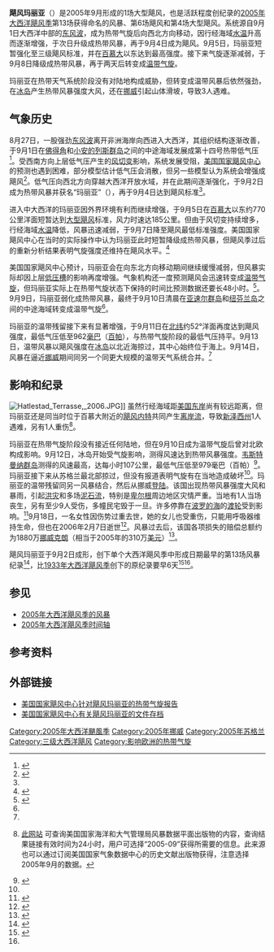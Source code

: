 {{noteTA
|1=zh-hans:百慕大;zh-hk:百慕達;zh-tw:百慕達;
}}
{{Infobox Hurricane
| Name=飓风玛丽亚<br />{{lang|en|Hurricane Maria}}
| Type=飓风
| Year=2005
| Basin=Atl
| Image location=Hurricane Maria September 6 2005.jpg
| Image name=9月6日，达到最高强度数小时后的飓风玛丽亚
| Formed=2005年9月1日
| Dissipated=2005年9月14日
| Extratropical=2005年9月10日
| 1-min winds=100
| Pressure=962
| Damages=3.1
| Inflated=1
| Fatalities=直接造成1人死亡<small>（和[[飓风内特|飓风内特]]共同导致）</small>，间接致使3人丧生
| Areas=[[新泽西州|新泽西州]]、[[冰岛|冰岛]]、[[苏格兰|苏格兰]]、[[挪威|挪威]]
| Hurricane season=[[2005年大西洋飓风季|2005年大西洋飓风季]]}}

'''飓风玛丽亚'''（{{lang-en|Hurricane Maria}}）是2005年9月形成的1场大型飓风，也是活跃程度创纪录的[[2005年大西洋飓风季|2005年大西洋飓风季]]第13场获得命名的风暴、第6场飓风和第4场大型飓风。系统源自9月1日大西洋中部的[[东风波|东风波]]，成为热带气旋后向西北方向移动，因行经海域[[海面温度|水温]]升高而逐渐增强，于次日升级成热带风暴，再于9月4日成为飓风。9月5日，玛丽亚短暂强化至三级飓风标准，并在[[百慕大|百慕大]]以东达到最高强度。接下来气旋逐渐减弱，于9月8日降级成热带风暴，再于两天后转变成[[温带气旋|温带气旋]]。

玛丽亚在热带天气系统阶段没有对陆地构成威胁，但转变成温带风暴后依然强劲，在[[冰岛|冰岛]]产生热带风暴强度大风，还在[[挪威|挪威]]引起山体滑坡，导致3人遇难。

== 气象历史 ==
{{storm path|Maria 2005 track.png}}
8月27日，一股强劲[[东风波|东风波]]离开非洲海岸向西进入大西洋，其组织结构逐渐改善，于9月1日在[[佛得角|佛得角]]和[[小安的列斯群岛|小安的列斯群岛]]之间的中途海域发展成第十四号热带低气压<ref name="MariaTCR">{{cite report | author = National Hurricane Center | title = Tropical Cyclone Report: Hurricane Maria | publisher = NOAA | accessdate = 2016-01-19 | archiveurl = https://web.archive.org/web/20151002011720/http://www.nhc.noaa.gov/data/tcr/AL142005_Maria.pdf | format = PDF | url = http://www.nhc.noaa.gov/data/tcr/AL142005_Maria.pdf | archivedate = 2015-10-02 | deadurl = no | date =  }}</ref>。受西南方向上层低气压产生的[[风切变|风切变]]影响，系统发展受阻，[[国家飓风中心|美国国家飓风中心]]的预测也遇到困难，部分模型估计低气压会消散，但另一些模型认为系统会增强成飓风<ref name="NHC-disc1">{{cite report | author = National Hurricane Center | title = Discussion for Tropical Depression Fourteen, 11:00 a.m. EDT, September 1, 2005 | publisher = NOAA | accessdate = 2016-01-19 | url = http://www.nhc.noaa.gov/archive/2005/dis/al142005.discus.001.shtml | archiveurl = https://web.archive.org/web/20160114060803/http://www.nhc.noaa.gov/archive/2005/dis/al142005.discus.001.shtml | deadurl = no | archivedate = 2016-01-14 | date =  }}</ref>。低气压向西北方向穿越大西洋开放水域，并在此期间逐渐强化，于9月2日成为热带风暴并获名“玛丽亚”（{{lang|en|Maria}}），再于9月4日达到飓风标准<ref name="MariaTCR" />。

进入中大西洋的玛丽亚因外界环境有利而继续增强，于9月5日在[[百慕大|百慕大]]以东约770公里洋面短暂达到[[热带气旋等级|大型飓风]]标准，风力时速达185公里。但由于风切变持续增多，行经海域[[海面温度|水温]]降低，风暴迅速减弱，于9月7日降至飓风最低标准强度。美国国家飓风中心在当时的实际操作中认为玛丽亚此时短暂降级成热带风暴，但飓风季过后的重新分析结果表明气旋强度还维持在飓风水平。<ref name="NHC-disc23">{{cite report | author = National Hurricane Center | title = Discussion for Tropical Storm Maria, 11:00 p.m. EDT, September 6, 2005 | archiveurl = https://web.archive.org/web/20151002110139/http://www.nhc.noaa.gov/archive/2005/dis/al142005.discus.023.shtml | deadurl = no | publisher = NOAA | url = http://www.nhc.noaa.gov/archive/2005/dis/al142005.discus.023.shtml | accessdate = 2016-01-19 | archivedate = 2015-10-02 | date =  }}</ref>

美国国家飓风中心预计，玛丽亚会在向东北方向移动期间继续缓慢减弱，但风暴实际却因上层[[低压槽|低压槽]]的影响再度增强。气象机构还一度预测飓风会迅速转变成[[温带气旋|温带气旋]]，但玛丽亚实际上在热带气旋状态下保持的时间比预测数据还要长48小时。<ref name="NHC-disc26">{{cite report | author = National Hurricane Center | title = Discussion for Hurricane Maria, 5:00 p.m. EDT, September 7, 2005 | publisher = NOAA | accessdate = 2016-01-20 | archivedate = 2016-01-14 | deadurl = no | url = http://www.nhc.noaa.gov/archive/2005/dis/al142005.discus.026.shtml | archiveurl = https://web.archive.org/web/20160114060802/http://www.nhc.noaa.gov/archive/2005/dis/al142005.discus.026.shtml | date =  }}</ref>。9月9日，玛丽亚弱化成热带风暴，最终于9月10日清晨在[[亚速尔群岛|亚速尔群岛]]和[[纽芬兰岛|纽芬兰岛]]之间的中途海域转变成温带气旋<ref name="MariaTCR" />。

玛丽亚的温带残留接下来有显著增强，于9月11日在[[纬度|北纬]]约52°洋面再度达到飓风强度，最低气压低至962[[巴|毫巴]]（[[帕斯卡|百帕]]），与热带气旋阶段的最低气压持平。9月13日，温带风暴以飓风强度在[[冰岛|冰岛]]以北近海掠过，其中心始终位于海上。9月14日，风暴在逼近[[挪威|挪威]]期间同另一个同更大规模的温带天气系统合并。<ref name="MariaTCR" />

== 影响和纪录 ==
[[File:Hatlestad_Terrasse,_2006.JPG|thumb]]]]
虽然行经海域距[[美国东岸|美国东岸]]尚有较远距离，但玛丽亚还是同当时位于百慕大附近的[[飓风内特|飓风内特]]共同产生[[离岸流|离岸流]]，导致[[新泽西州|新泽西州]]1人遇难，另有1人重伤<ref name="natemaria">{{cite report | author = National Climatic Data Center | year = 2005 | title = Event Record Details for New Jersey | accessdate = 2016-01-20 | archivedate = 2016-01-20 | archiveurl = https://web.archive.org/web/20160120025011/http://www1.ncdc.noaa.gov/pub/orders/IPS/IPS-DBDFC204-824E-45E4-9279-48C8AC49F951.pdf | url = http://www1.ncdc.noaa.gov/pub/orders/IPS/IPS-DBDFC204-824E-45E4-9279-48C8AC49F951.pdf | format = PDF | deadurl = yes | date =  }}[http://www.ncdc.noaa.gov/IPS/sd/sd.html 此网站] {{Wayback|url=http://www.ncdc.noaa.gov/IPS/sd/sd.html |date=20160414065723 }}可查询美国国家海洋和大气管理局风暴数据平面出版物的内容，查询结果链接有效时间为24小时，用户可选择“2005-09”获得所需要的信息。此来源也可以通过订阅美国国家气象数据中心的历史文献出版物获得，注意选择2005年9月的数据。</ref>。

玛丽亚在热带气旋阶段没有接近任何陆地，但在9月10日成为温带气旋后曾对北欧构成影响。9月12日，冰岛开始受气旋影响，测得风速达到热带风暴强度。[[韦斯特曼纳群岛|韦斯特曼纳群岛]]测得的风速最高，达每小时107公里，最低气压低至979毫巴（百帕）<ref>{{cite web | publisher = Wunderground.com | date = 2005-09-12 | accessdate = 2016-01-20 | archiveurl = https://web.archive.org/web/20160114060803/http://www.wunderground.com/history/station/04048/2005/9/12/DailyHistory.html?req_city=NA&req_state=NA&req_statename=NA | title = History : Weather Underground | deadurl = no | url = http://www.wunderground.com/history/station/04048/2005/9/12/DailyHistory.html?req_city=NA&req_state=NA&req_statename=NA | archivedate = 2016-01-14 }}</ref>。玛丽亚接下来从苏格兰最北部掠过，但没有报道表明气旋有在当地造成破坏<ref name="MariaTCR" />。玛丽亚的温带残留同另一风暴结合，然后从挪威[[登陆_(气象学)|登陆]]。该国出现热带风暴强度大风和暴雨，引起[[洪灾|洪灾]]和多场[[泥石流|泥石流]]，特别是[[卑尔根|卑尔根]]周边地区灾情严重。当地有1人当场丧生，另有至少9人受伤，多幢民宅毁于一旦。许多停靠在[[波罗的海|波罗的海]]的[[渡船|渡轮]]受到影响。<ref>{{cite web |url=http://www.terradaily.com/news/hurricane-05zzv.html |title=Weakened Hurricane Maria Leaves One Dead In Norway |publisher=Terradaily.com |accessdate=2016-01-20 |archiveurl=https://archive.is/20130203145901/http://www.terradaily.com/news/hurricane-05zzv.html |archivedate=2013-02-03 |deadurl=no }}</ref>9月18日，一名女性因伤势过重去世，她的女儿也受重伤，只能用呼吸器维持生命，但也在2006年2月7日逝世<ref>{{cite web | deadurl = yes | archiveurl = https://web.archive.org/web/20110629023432/http://www.aftenposten.no/english/local/article1216890.ece | archivedate = 2011-06-29 | url = http://www.aftenposten.no/english/local/article1216890.ece | title = Child's life comes to an end - Aftenposten.no | publisher = Aftenposten.no | accessdate = 2011-06-29 }}</ref>。风暴过去后，该国各项损失的赔偿总额约为1880万[[挪威克朗|挪威克朗]]（相当于2005年的310万[[美元|美元]]）<ref>{{cite web | author = Bergens Tidende | archiveurl = https://web.archive.org/web/20160114060806/http://www.bt.no/nyheter/lokalt/Bergen-far-18-millioner-for-uvarskader-1825782.html | url = http://www.bt.no/nyheter/lokalt/Bergen-far-18-millioner-for-uvarskader-1825782.html | title = Bergen får 18 millioner for uværskader - bt.no | publisher = bt.no | accessdate = 2016-01-20 | deadurl = yes | archivedate = 2016-01-14 }}</ref>。

飓风玛丽亚于9月2日成形，创下单个大西洋飓风季中形成日期最早的第13场风暴纪录<ref name="HURDAT">{{cite web | author = National Hurricane Center | archiveurl = https://web.archive.org/web/20151122222210/http://www.nhc.noaa.gov/data/hurdat/hurdat2-1851-2014-060415.txt | author2 = Hurricane Research Division | title = Atlantic hurricane best track (HURDAT version 2) | accessdate = 2015-12-10 | deadurl = no | url = http://www.nhc.noaa.gov/data/hurdat/hurdat2-1851-2014-060415.txt | publisher = United States National Oceanic and Atmospheric Administration | date = 2015-06-04 | archivedate = 2015-11-22 | format = TXT }}</ref>，比[[1933年大西洋飓风季|1933年大西洋飓风季]]创下的原纪录要早6天<ref>{{cite report | author = Richard J. Pasch | author2 = Edward N. Rappaport | archiveurl = https://web.archive.org/web/20131126075456/http://www.aoml.noaa.gov/general/lib/lib1/nhclib/mwreviews/1933.pdf | deadurl = no | accessdate = 2015-12-15 | title = Atlantic Hurricane Season of 1933 | archivedate = 2013-11-26 | format = PDF | url = http://www.aoml.noaa.gov/general/lib/lib1/nhclib/mwreviews/1933.pdf | date =  }}</ref><ref name="HURDAT" />。

== 参见 ==
{{Portal|热带气旋}}
* [[2005年大西洋飓风季的风暴|2005年大西洋飓风季的风暴]]
* [[2005年大西洋飓风季时间轴|2005年大西洋飓风季时间轴]]

== 参考资料 ==
{{reflist|colwidth=30em}}

== 外部链接 ==
{{Commons category|Hurricane Maria (2005)}}
* [http://www.nhc.noaa.gov/data/tcr/AL142005_Maria.pdf 美国国家飓风中心针对飓风玛丽亚的热带气旋报告]{{Wayback|url=http://www.nhc.noaa.gov/data/tcr/AL142005_Maria.pdf |date=20151002011720 }}
* [http://www.nhc.noaa.gov/archive/2005/refresh/MARIA+shtml/ 美国国家飓风中心有关飓风玛丽亚的文件存档]{{Wayback|url=http://www.nhc.noaa.gov/archive/2005/refresh/MARIA+shtml/ |date=20160114060802 }}

{{2005 Atlantic hurricane season buttons}}

[[Category:2005年大西洋颶風季|Category:2005年大西洋颶風季]]
[[Category:2005年挪威|Category:2005年挪威]]
[[Category:2005年苏格兰|Category:2005年苏格兰]]
[[Category:三级大西洋飓风|Category:三级大西洋飓风]]
[[Category:影响欧洲的热带气旋|Category:影响欧洲的热带气旋]]
{{Good article}}